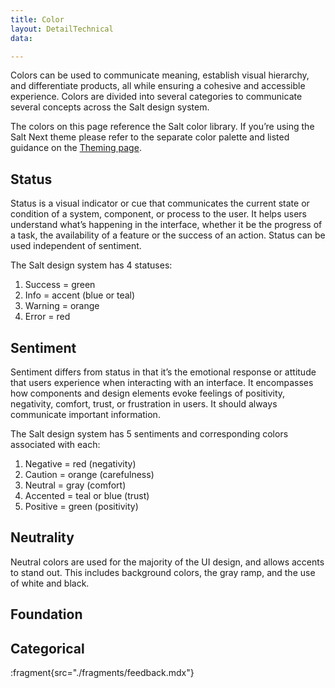 ```yaml
---
title: Color
layout: DetailTechnical
data:

---
```


Colors can be used to communicate meaning, establish visual hierarchy, and differentiate products, all while ensuring a cohesive and accessible experience. Colors are divided into several categories to communicate several concepts across the Salt design system.

The colors on this page reference the Salt color library. If you’re using the Salt Next theme please refer to the separate color palette and listed guidance on the [Theming page](/salt/theming/index). 

## Status

Status is a visual indicator or cue that communicates the current state or condition of a system, component, or process to the user. It helps users understand what’s happening in the interface, whether it be the progress of a task, the availability of a feature or the success of an action. Status can be used independent of sentiment. 

The Salt design system has 4 statuses: 

1. Success = green
1. Info = accent (blue or teal)
1. Warning = orange
1. Error = red

## Sentiment

Sentiment differs from status in that it’s the emotional response or attitude that users experience when interacting with an interface. It encompasses how components and design elements evoke feelings of positivity, negativity, comfort, trust, or frustration in users. It should always communicate important information. 

The Salt design system has 5 sentiments and corresponding colors associated with each:

1. Negative = red (negativity)
1. Caution = orange (carefulness)
1. Neutral = gray (comfort)
1. Accented = teal or blue (trust)
1. Positive = green (positivity)

## Neutrality 

Neutral colors are used for the majority of the UI design, and allows accents to stand out. This includes background colors, the gray ramp, and the use of white and black.

## Foundation

<FoundationColorView group="foundation" />

## Categorical

<FoundationColorView group="categorical" />

:fragment{src="./fragments/feedback.mdx"}

